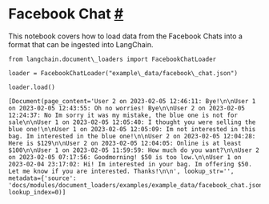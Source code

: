  Facebook Chat
 [#](#facebook-chat "Permalink to this headline")
=================================================================
 This notebook covers how to load data from the Facebook Chats into a format that can be ingested into LangChain.
```
from langchain.document\_loaders import FacebookChatLoader
```
```
loader = FacebookChatLoader("example\_data/facebook\_chat.json")
```
```
loader.load()
```
```
[Document(page_content='User 2 on 2023-02-05 12:46:11: Bye!\n\nUser 1 on 2023-02-05 12:43:55: Oh no worries! Bye\n\nUser 2 on 2023-02-05 12:24:37: No Im sorry it was my mistake, the blue one is not for sale\n\nUser 1 on 2023-02-05 12:05:40: I thought you were selling the blue one!\n\nUser 1 on 2023-02-05 12:05:09: Im not interested in this bag. Im interested in the blue one!\n\nUser 2 on 2023-02-05 12:04:28: Here is $129\n\nUser 2 on 2023-02-05 12:04:05: Online is at least $100\n\nUser 1 on 2023-02-05 11:59:59: How much do you want?\n\nUser 2 on 2023-02-05 07:17:56: Goodmorning! $50 is too low.\n\nUser 1 on 2023-02-04 23:17:02: Hi! Im interested in your bag. Im offering $50. Let me know if you are interested. Thanks!\n\n', lookup_str='', metadata={'source': 'docs/modules/document_loaders/examples/example_data/facebook_chat.json'}, lookup_index=0)]
```